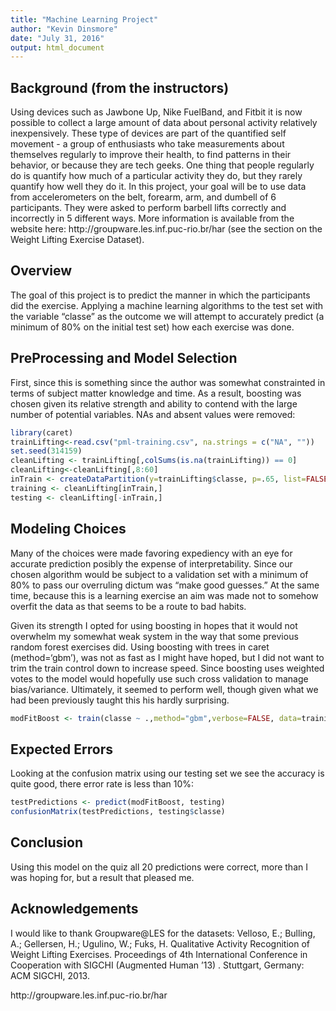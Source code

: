 ```yaml
---
title: "Machine Learning Project"
author: "Kevin Dinsmore"
date: "July 31, 2016"
output: html_document
---
```


## Background (from the instructors)
Using devices such as Jawbone Up, Nike FuelBand, and Fitbit it is now possible to collect a large amount of data about personal activity relatively inexpensively. These type of devices are part of the quantified self movement - a group of enthusiasts who take measurements about themselves regularly to improve their health, to find patterns in their behavior, or because they are tech geeks. One thing that people regularly do is quantify how much of a particular activity they do, but they rarely quantify how well they do it. In this project, your goal will be to use data from accelerometers on the belt, forearm, arm, and dumbell of 6 participants. They were asked to perform barbell lifts correctly and incorrectly in 5 different ways. More information is available from the website here: http://groupware.les.inf.puc-rio.br/har (see the section on the Weight Lifting Exercise Dataset).

## Overview
The goal of this project is to predict the manner in which the participants did the exercise.  Applying a  machine learning algorithms to the test set with the variable "classe" as the outcome we will attempt to accurately predict (a minimum of 80% on the initial test set) how each exercise was done.


## PreProcessing and Model Selection
First, since this is something since the author was somewhat constrainted in terms of subject matter knowledge and time.
As a result, boosting was chosen given its relative strength and ability to contend with the large number of potential variables. NAs and absent values were removed:

```r
library(caret)
trainLifting<-read.csv("pml-training.csv", na.strings = c("NA", ""))
set.seed(314159)
cleanLifting <- trainLifting[,colSums(is.na(trainLifting)) == 0]
cleanLifting<-cleanLifting[,8:60]
inTrain <- createDataPartition(y=trainLifting$classe, p=.65, list=FALSE)
training <- cleanLifting[inTrain,]
testing <- cleanLifting[-inTrain,]

```

## Modeling Choices
Many of the choices were made favoring expediency with an eye for accurate prediction posibly the expense of interpretability.  Since our chosen algorithm would be subject to a validation set with a minimum of 80% to pass our overruling dictum was "make good guesses."  At the same time, because this is a learning exercise an aim was made not to somehow overfit the data as that seems to be a route to bad habits.

Given its strength I opted for using boosting in hopes that it would not overwhelm my somewhat weak system in the way that some previous random forest exercises did.   Using boosting with trees in caret (method='gbm'), was not as fast as I might have hoped, but I did not want to trim the train control down to increase speed.  Since boosting uses weighted votes to the model would hopefully use such cross validation to manage bias/variance.  Ultimately, it seemed to perform well, though given what we had been previously taught this his hardly surprising. 

```r
modFitBoost <- train(classe ~ .,method="gbm",verbose=FALSE, data=training)
```

## Expected Errors
Looking at the confusion matrix using our testing set we see the accuracy is quite good, there error rate is less than 10%:

```r
testPredictions <- predict(modFitBoost, testing)
confusionMatrix(testPredictions, testing$classe)

```

## Conclusion
Using this model on the quiz all 20 predictions were correct, more than I was hoping for, but a result that pleased me.

## Acknowledgements
I would like to thank Groupware@LES for the datasets:
Velloso, E.; Bulling, A.; Gellersen, H.; Ugulino, W.; Fuks, H. Qualitative Activity Recognition of Weight Lifting Exercises. Proceedings of 4th International Conference in Cooperation with SIGCHI (Augmented Human '13) . Stuttgart, Germany: ACM SIGCHI, 2013.

http://groupware.les.inf.puc-rio.br/har
